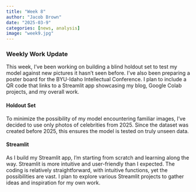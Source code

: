 ```yaml
---
title: "Week 8"
author: "Jacob Brown"
date: "2025-03-9"
categories: [news, analysis]
image: "week9.jpg"
---
```


### Weekly Work Update
This week, I’ve been working on building a blind holdout set to test my model against new pictures it hasn't seen before. I’ve also been preparing a poster board for the BYU-Idaho Intellectual Conference. I plan to include a QR code that links to a Streamlit app showcasing my blog, Google Colab projects, and my overall work.

#### Holdout Set
To minimize the possibility of my model encountering familiar images, I’ve decided to use only photos of celebrities from 2025. Since the dataset was created before 2025, this ensures the model is tested on truly unseen data.

#### Streamlit
As I build my Streamlit app, I’m starting from scratch and learning along the way. Streamlit is more intuitive and user-friendly than I expected. The coding is relatively straightforward, with intuitive functions, yet the possibilities are vast. I plan to explore various Streamlit projects to gather ideas and inspiration for my own work.